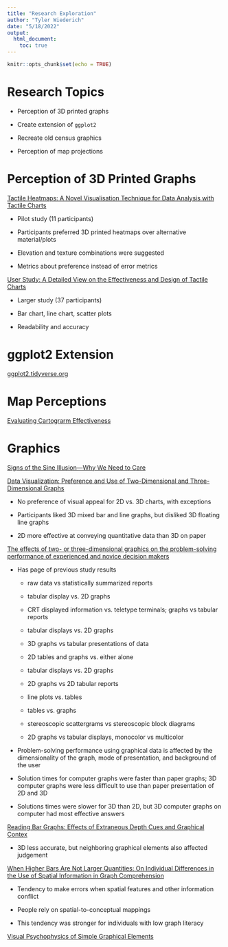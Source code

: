 ```yaml
---
title: "Research Exploration"
author: "Tyler Wiederich"
date: "5/18/2022"
output: 
  html_document:
    toc: true
---
```


```r
knitr::opts_chunk$set(echo = TRUE)
```

# Research Topics

- Perception of 3D printed graphs

- Create extension of `ggplot2`

- Recreate old census graphics

- Perception of map projections

# Perception of 3D Printed Graphs

[Tactile Heatmaps: A Novel Visualisation Technique for Data Analysis with Tactile Charts](https://dl.acm.org/doi/fullHtml/10.1145/3453892.3458045)

- Pilot study (11 participants)

- Participants preferred 3D printed heatmaps over alternative material/plots

- Elevation and texture combinations were suggested

- Metrics about preference instead of error metrics

[User Study: A Detailed View on the Effectiveness and Design of Tactile Charts](https://link.springer.com/chapter/10.1007/978-3-030-29381-9_5)

- Larger study (37 participants)

- Bar chart, line chart, scatter plots

- Readability and accuracy

# ggplot2 Extension

[ggplot2.tidyverse.org](https://ggplot2.tidyverse.org/articles/extending-ggplot2.html)

# Map Perceptions

[Evaluating Cartograrm Effectiveness](https://arxiv.org/pdf/1504.02218.pdf)

# Graphics

[Signs of the Sine Illusion—Why We Need to Care](https://www.tandfonline.com/doi/abs/10.1080/10618600.2014.951547?journalCode=ucgs20)


[ Data Visualization: Preference and Use of Two-Dimensional and Three-Dimensional Graphs](https://journals.sagepub.com/doi/10.1177/089443939701500303)

- No preference of visual appeal for 2D vs. 3D charts, with exceptions 

- Participants liked 3D mixed bar and line graphs, but disliked 3D floating line graphs

- 2D more effective at conveying quantitative data than 3D on paper

[The effects of two- or three-dimensional graphics on the problem-solving performance of experienced and novice decision makers](https://www.tandfonline.com/doi/abs/10.1080/01449298908914567)

- Has page of previous study results

    - raw data vs statistically summarized reports
    
    - tabular display vs. 2D graphs
    
    - CRT displayed information vs. teletype terminals; graphs vs tabular reports
    
    - tabular displays vs. 2D graphs
    
    - 3D graphs vs tabular presentations of data
    
    - 2D tables and graphs vs. either alone
    
    - tabular displays vs. 2D graphs
    
    - 2D graphs vs 2D tabular reports
    
    - line plots vs. tables
    
    - tables vs. graphs
    
    - stereoscopic scattergrams vs stereoscopic block diagrams
    
    - 2D graphs vs tabular displays, monocolor vs multicolor
    
- Problem-solving performance using graphical data is affected by the dimensionality of the graph, mode of presentation, and background of the user

- Solution times for computer graphs were faster than paper graphs; 3D computer graphs were less difficult to use than paper presentation of 2D and 3D

- Solutions times were slower for 3D than 2D, but 3D computer graphs on computer had most effective answers

[Reading Bar Graphs: Effects of Extraneous Depth Cues and Graphical Contex](https://www.tc.columbia.edu/faculty/bt2158/faculty-profile/files/argraphs_Effectsofdepthcuesandgraphicalcontext.pdf)

- 3D less accurate, but neighboring graphical elements also affected judgement

[When Higher Bars Are Not Larger Quantities: On Individual Differences in the Use of Spatial Information in Graph Comprehension](https://www.tandfonline.com/doi/full/10.1080/13875868.2012.659302)

- Tendency to make errors when spatial features and other information conflict

- People rely on spatial-to-conceptual mappings

- This tendency was stronger for individuals with low graph literacy

[Visual Psychophysics of Simple Graphical Elements](https://www.researchgate.net/publication/21006623_Visual_Psychophysics_of_Simple_Graphical_Elements)